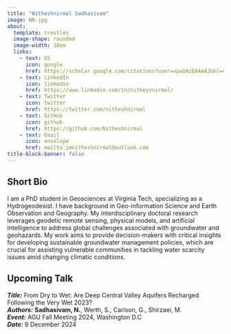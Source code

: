 ```yaml
---
title: "Nitheshnirmal Sadhasivam" 
image: NN.jpg
about: 
  template: trestles
  image-shape: rounded
  image-width: 18em
  links:
    - text: GS
      icon: google
      href: https://scholar.google.com/citations?user=vpwUAzEAAAAJ&hl=en
    - text: LinkedIn
      icon: linkedin
      href: https://www.linkedin.com/in/nitheyznirmal/
    - text: Twitter
      icon: twitter 
      href: https://twitter.com/nitheshnirmal
    - text: GitHub
      icon: github
      href: https://github.com/Nitheshnirmal
    - text: Email
      icon: envelope
      href: mailto:imnitheshnirmal@outlook.com
title-block-banner: false
---
```


::: {#Bio}
## Short Bio

I am a PhD student in Geosciences at Virginia Tech, specializing as a Hydrogeodesist. I have background in Geo-information Science and Earth Observation and Geography. My interdisciplinary doctoral research leverages geodetic remote sensing, physical models, and artificial intelligence to address global challenges associated with groundwater and geohazards. My work aims to provide decision-makers with critical insights for developing sustainable groundwater management policies, which are crucial for assisting vulnerable communities in tackling water scarcity issues amid changing climatic conditions.
:::


::: talk-highlight
## Upcoming Talk

***Title:*** From Dry to Wet: Are Deep Central Valley Aquifers Recharged Following the Very Wet 2023?\
***Authors:*** **Sadhasivam, N.**, Werth, S., Carlson, G., Shirzaei, M.\
***Event:*** AGU Fall Meeting 2024, Washington D.C\
***Date:*** 9 December 2024\
:::
